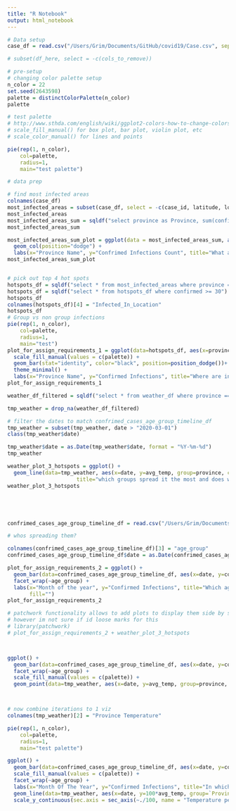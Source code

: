 ```yaml
---
title: "R Notebook"
output: html_notebook
---
```


```r

# Data setup
case_df = read.csv("/Users/Grim/Documents/GitHub/covid19/Case.csv", sep= ',' , header=T )

# subset(df_here, select = -c(cols_to_remove))

# pre-setup
# changing color palette setup
n_color = 22
set.seed(2643598)
palette = distinctColorPalette(n_color)
palette

# test palette
# http://www.sthda.com/english/wiki/ggplot2-colors-how-to-change-colors-automatically-and-manually
# scale_fill_manual() for box plot, bar plot, violin plot, etc
# scale_color_manual() for lines and points

pie(rep(1, n_color),
    col=palette,
    radius=1,
    main="test palette")

# data prep

# find most infected areas
colnames(case_df)
most_infected_areas = subset(case_df, select = -c(case_id, latitude, longitude))
most_infected_areas
most_infected_areas_sum = sqldf("select province as Province, sum(confirmed) as 'Confrimed Infections' from most_infected_areas group by province")
most_infected_areas_sum

most_infected_areas_sum_plot = ggplot(data = most_infected_areas_sum, aes(Province, `Confrimed Infections`, fill=as.factor(Province))) +
  geom_col(position="dodge") + 
  labs(x="Province Name", y="Confrimed Infections Count", title="What are the most infected areas?", fill="Province")
most_infected_areas_sum_plot


# pick out top 4 hot spots
hotspots_df = sqldf("select * from most_infected_areas where province == 'Daegu' or province == 'Seoul' or province == 'Gyeonggi-di' or province == 'Gyeongsangbuk-do'")
hotspots_df = sqldf("select * from hotspots_df where confirmed >= 30")
hotspots_df
colnames(hotspots_df)[4] = "Infected_In_Location"
hotspots_df
# Group vs non group infections
pie(rep(1, n_color),
    col=palette,
    radius=1,
    main="test")
plot_for_assign_requirements_1 = ggplot(data=hotspots_df, aes(x=province, y=confirmed, fill=Infected_In_Location )) +
  scale_fill_manual(values = c(palette)) +
  geom_bar(stat="identity", color="black", position=position_dodge())+
  theme_minimal() +
  labs(x="Province Name", y="Confirmed Infections", title="Where are infections spreading the most?", fill="Reported area of infection")
plot_for_assign_requirements_1

```


```r
weather_df_filtered = sqldf("select * from weather_df where province == 'Daegu' or province == 'Seoul' or province == 'Gyeonggi-do' or province == 'Gyeongsangbuk-do'")

tmp_weather = drop_na(weather_df_filtered)

# filter the dates to match confrimed_cases_age_group_timeline_df
tmp_weather = subset(tmp_weather, date > "2020-03-01")
class(tmp_weather$date)

tmp_weather$date = as.Date(tmp_weather$date, format = "%Y-%m-%d")
tmp_weather

weather_plot_3_hotspots = ggplot() +
  geom_line(data=tmp_weather, aes(x=date, y=avg_temp, group=province, colour=province), stat="identity") + labs(x="date", y="avg_temp", 
                      title="which groups spread it the most and does weather have an effect?", fill="province")
weather_plot_3_hotspots





confrimed_cases_age_group_timeline_df = read.csv("/Users/Grim/Documents/GitHub/covid19/TimeAge.csv", sep= ',' , header=T )

# whos spreading them?

colnames(confrimed_cases_age_group_timeline_df)[3] = "age_group"
confrimed_cases_age_group_timeline_df$date = as.Date(confrimed_cases_age_group_timeline_df$date, format = "%Y-%m-%d")

plot_for_assign_requirements_2 = ggplot() +
  geom_bar(data=confrimed_cases_age_group_timeline_df, aes(x=date, y=confirmed, color="#A4A4A4"), stat="identity", color="black", position=position_dodge())+
  facet_wrap(~age_group) +
  labs(x="Month of the year", y="Confirmed Infections", title="Which age group got infected the most during the months of March to July?", 
       fill="")
plot_for_assign_requirements_2

# patchwork functionality allows to add plots to display them side by side
# however im not sure if id loose marks for this
# library(patchwork)
# plot_for_assign_requirements_2 + weather_plot_3_hotspots



ggplot() +
  geom_bar(data=confrimed_cases_age_group_timeline_df, aes(x=date, y=confirmed, fill="blue" ), stat="identity") +
  facet_wrap(~age_group) +
  scale_fill_manual(values = c(palette)) +
  geom_point(data=tmp_weather, aes(x=date, y=avg_temp, group=province, colour=province), position = position_dodge(width = 0.9), shape=3, size=5, show.legend=FALSE)



# now combine iterations to 1 viz  
colnames(tmp_weather)[2] = "Province Temperature"

pie(rep(1, n_color),
    col=palette,
    radius=1,
    main="test palette") 

ggplot() + 
  geom_bar(data=confrimed_cases_age_group_timeline_df, aes(x=date, y=confirmed, fill = "blue"), size = 1, stat="identity", position="stack", show.legend=FALSE) +
  scale_fill_manual(values = c(palette)) +
  facet_wrap(~age_group) +
  labs(x="Month Of The Year", y="Confirmed Infections", title="In which age group did infections increase when compared to average temperatures in most infected areas?", fill=" ") + 
  geom_line(data=tmp_weather, aes(x=date, y=100*avg_temp, group=`Province Temperature`, colour=`Province Temperature`), size=1.5)+ 
  scale_y_continuous(sec.axis = sec_axis(~./100, name = "Temperature per month °C"))


```


```r

```